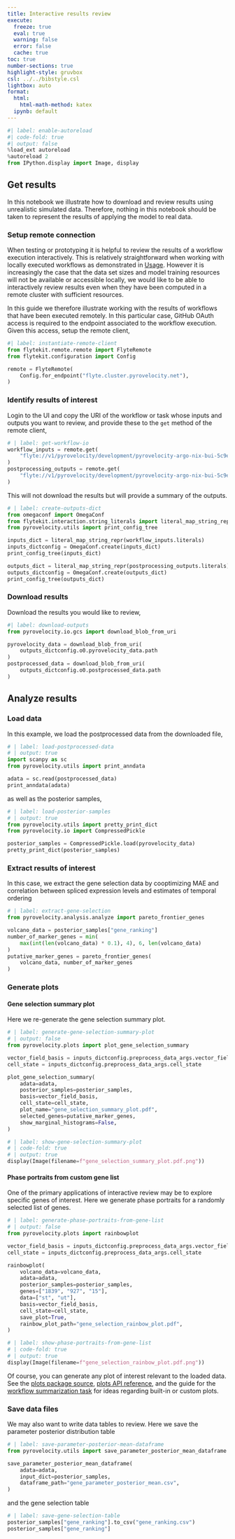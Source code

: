 ```yaml
---
title: Interactive results review
execute: 
  freeze: true
  eval: true
  warning: false
  error: false
  cache: true
toc: true
number-sections: true
highlight-style: gruvbox
csl: ../../bibstyle.csl
lightbox: auto
format:
  html:
    html-math-method: katex
  ipynb: default
---
```


```python
#| label: enable-autoreload
#| code-fold: true
#| output: false
%load_ext autoreload
%autoreload 2 
from IPython.display import Image, display
``` 

## Get results

::: {#wrn-simulated-data .callout-warning collapse=true title="Simulated Data"}
In this notebook we illustrate how to download and review results using
unrealistic simulated data. Therefore, nothing in this notebook should be taken
to represent the results of applying the model to real data.
:::


### Setup remote connection

When testing or prototyping it is helpful to review the results of a workflow
execution interactively. This is relatively straightforward when working with locally
executed workflows as demonstrated in
[Usage](/templates/user_example/user_example.qmd).
However it is increasingly the case that the data set sizes and model training
resources will not be available or accessible locally, we would like to be able to interactively review results even when they have been computed in a remote cluster with sufficient resources.

In this guide we therefore illustrate working with the results 
of workflows that have been executed remotely. In this particular case, GitHub 
OAuth access is required to the endpoint associated to the workflow execution.
Given this access, setup the remote client,

```python
#| label: instantiate-remote-client
from flytekit.remote.remote import FlyteRemote
from flytekit.configuration import Config

remote = FlyteRemote(
    Config.for_endpoint("flyte.cluster.pyrovelocity.net"),
)
```

### Identify results of interest

Login to the UI and copy the URI of the workflow or task whose inputs and outputs you want to review, and provide these to the `get` method of the remote client,

```python
# | label: get-workflow-io
workflow_inputs = remote.get(
    "flyte://v1/pyrovelocity/development/pyrovelocity-argo-nix-bui-5c9ebf8-dev-1hk-d5805de62e8044f79d4/f26c1pjy-0-dn0/i"
)
postprocessing_outputs = remote.get(
    "flyte://v1/pyrovelocity/development/pyrovelocity-argo-nix-bui-5c9ebf8-dev-1hk-d5805de62e8044f79d4/f26c1pjy-0-dn0-0-dn6/o"
)
```

This will not download the results but will provide a summary of the outputs. 

```python
# | label: create-outputs-dict
from omegaconf import OmegaConf
from flytekit.interaction.string_literals import literal_map_string_repr
from pyrovelocity.utils import print_config_tree

inputs_dict = literal_map_string_repr(workflow_inputs.literals)
inputs_dictconfig = OmegaConf.create(inputs_dict)
print_config_tree(inputs_dict)

outputs_dict = literal_map_string_repr(postprocessing_outputs.literals)
outputs_dictconfig = OmegaConf.create(outputs_dict)
print_config_tree(outputs_dict)
```

### Download results

Download the results you would like to review,

```python
#| label: download-outputs
from pyrovelocity.io.gcs import download_blob_from_uri

pyrovelocity_data = download_blob_from_uri(
    outputs_dictconfig.o0.pyrovelocity_data.path
)
postprocessed_data = download_blob_from_uri(
    outputs_dictconfig.o0.postprocessed_data.path
)
```


## Analyze results

### Load data

In this example, we load the postprocessed data from the downloaded file,

```python
# | label: load-postprocessed-data
# | output: true
import scanpy as sc
from pyrovelocity.utils import print_anndata

adata = sc.read(postprocessed_data)
print_anndata(adata)
```

as well as the posterior samples,

```python
# | label: load-posterior-samples
# | output: true
from pyrovelocity.utils import pretty_print_dict
from pyrovelocity.io import CompressedPickle

posterior_samples = CompressedPickle.load(pyrovelocity_data)
pretty_print_dict(posterior_samples)
```

### Extract results of interest

In this case, we extract the gene selection data by cooptimizing MAE and correlation between spliced expression levels and estimates of temporal ordering

```python
# | label: extract-gene-selection
from pyrovelocity.analysis.analyze import pareto_frontier_genes

volcano_data = posterior_samples["gene_ranking"]
number_of_marker_genes = min(
    max(int(len(volcano_data) * 0.1), 4), 6, len(volcano_data)
)
putative_marker_genes = pareto_frontier_genes(
    volcano_data, number_of_marker_genes
)
```

### Generate plots

#### Gene selection summary plot

Here we re-generate the gene selection summary plot.

```python
# | label: generate-gene-selection-summary-plot
# | output: false
from pyrovelocity.plots import plot_gene_selection_summary

vector_field_basis = inputs_dictconfig.preprocess_data_args.vector_field_basis
cell_state = inputs_dictconfig.preprocess_data_args.cell_state

plot_gene_selection_summary(
    adata=adata,
    posterior_samples=posterior_samples,
    basis=vector_field_basis,
    cell_state=cell_state,
    plot_name="gene_selection_summary_plot.pdf",
    selected_genes=putative_marker_genes,
    show_marginal_histograms=False,
)
```

```python
# | label: show-gene-selection-summary-plot
# | code-fold: true
# | output: true
display(Image(filename=f"gene_selection_summary_plot.pdf.png"))
```

#### Phase portraits from custom gene list

One of the primary applications of interactive review may be to explore
specific genes of interest. Here we generate phase portraits for a randomly
selected list of genes.

```python
# | label: generate-phase-portraits-from-gene-list
# | output: false
from pyrovelocity.plots import rainbowplot

vector_field_basis = inputs_dictconfig.preprocess_data_args.vector_field_basis
cell_state = inputs_dictconfig.preprocess_data_args.cell_state

rainbowplot(
    volcano_data=volcano_data,
    adata=adata,
    posterior_samples=posterior_samples,
    genes=["1839", "927", "15"],
    data=["st", "ut"],
    basis=vector_field_basis,
    cell_state=cell_state,
    save_plot=True,
    rainbow_plot_path="gene_selection_rainbow_plot.pdf",
)
```

```python
# | label: show-phase-portraits-from-gene-list
# | code-fold: true
# | output: true
display(Image(filename=f"gene_selection_rainbow_plot.pdf.png"))
```

Of course, you can generate any plot of interest relevant to the loaded data.
See the [plots package source](https://github.com/pinellolab/pyrovelocity/tree/main/src/pyrovelocity/plots), [plots API reference](../../reference/plots.qmd), and the guide for the [workflow summarization task](https://github.com/pinellolab/pyrovelocity/blob/main/src/pyrovelocity/tasks/summarize.py) for ideas regarding built-in or custom plots.

### Save data files

We may also want to write data tables to review. Here we save the parameter
posterior distribution table

```python
# | label: save-parameter-posterior-mean-dataframe
from pyrovelocity.utils import save_parameter_posterior_mean_dataframe

save_parameter_posterior_mean_dataframe(
    adata=adata,
    input_dict=posterior_samples,
    dataframe_path="gene_parameter_posterior_mean.csv",
)
```

and the gene selection table

```python
# | label: save-gene-selection-table
posterior_samples["gene_ranking"].to_csv("gene_ranking.csv")
posterior_samples["gene_ranking"]
```
